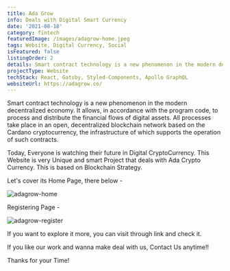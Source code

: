 ```yaml
---
title: Ada Grow
info: Deals with Digital Smart Currency
date: '2021-08-18'
category: fintech
featuredImage: /images/adagrow-home.jpeg
tags: Website, Digital Currency, Social
isFeatured: false
listingOrder: 2
details: Smart contract technology is a new phenomenon in the modern decentralized economy. This Website is very Unique and smart Project that deals with Ada Crypto Currency.
projectType: Website
techStack: React, Gatsby, Styled-Components, Apollo GraphQL
websiteUrl: https://adagrow.co/
---
```


Smart contract technology is a new phenomenon in the modern decentralized economy. It allows, in accordance with the program code, to process and distribute the financial flows of digital assets. All processes take place in an open, decentralized blockchain network based on the Cardano cryptocurrency, the infrastructure of which supports the operation of such contracts.

Today, Everyone is watching their future in Digital CryptoCurrency. This Website is very Unique and smart Project that deals with Ada Crypto Currency. This is based on Blockchain Strategy.

Let's cover its Home Page, there below -

![adagrow-home](../images/adagrow-home.jpeg)

Registering Page -

![adagrow-register](../images/adagrow-register.jpeg)

If you want to explore it more, you can visit through link and check it.

If you like our work and wanna make deal with us, Contact Us anytime!!

Thanks for your Time!
